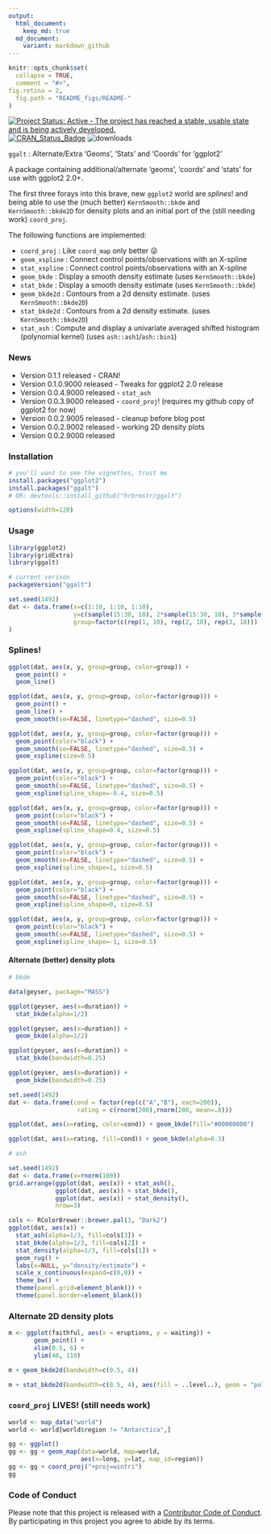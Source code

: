 ```yaml
---
output:
  html_document:
    keep_md: true
  md_document:
    variant: markdown_github
---
```


<!-- README.md is generated from README.Rmd. Please edit that file -->

```r
knitr::opts_chunk$set(
  collapse = TRUE,
  comment = "#>",
fig.retina = 2,
  fig.path = "README_figs/README-"
)
```
[![Project Status: Active - The project has reached a stable, usable state and is being actively developed.](http://www.repostatus.org/badges/0.1.0/active.svg)](http://www.repostatus.org/#active) 
[![CRAN_Status_Badge](http://www.r-pkg.org/badges/version/ggalt)](http://cran.r-project.org/web/packages/ggalt) 
![downloads](http://cranlogs.r-pkg.org/badges/grand-total/ggalt)

`ggalt` : Alternate/Extra 'Geoms', 'Stats' and 'Coords' for 'ggplot2'

 A package containing additional/alternate 'geoms', 'coords' and 'stats' for use with ggplot2 2.0+.

The first three forays into this brave, new `ggplot2` world are _splines_! and being able to use the (much better) `KernSmooth::bkde` and `KernSmooth::bkde2D` for density plots and an initial port of the (still needing work) `coord_proj`.

The following functions are implemented:

- `coord_proj` : Like `coord_map` only better 😜
- `geom_xspline` : Connect control points/observations with an X-spline
- `stat_xspline` : Connect control points/observations with an X-spline
- `geom_bkde` :	Display a smooth density estimate (uses `KernSmooth::bkde`)
- `stat_bkde` :	Display a smooth density estimate (uses `KernSmooth::bkde`)
- `geom_bkde2d` :	Contours from a 2d density estimate. (uses `KernSmooth::bkde2D`)
- `stat_bkde2d` :	Contours from a 2d density estimate. (uses `KernSmooth::bkde2D`)
- `stat_ash` : Compute and display a univariate averaged shifted histogram (polynomial kernel) (uses `ash::ash1`/`ash::bin1`)

### News

- Version 0.1.1 released - CRAN!
- Version 0.1.0.9000 released - Tweaks for ggplot2 2.0 release
- Version 0.0.4.9000 released - `stat_ash`
- Version 0.0.3.9000 released - `coord_proj`! (requires my github copy of ggplot2 for now)
- Version 0.0.2.9005 released - cleanup before blog post
- Version 0.0.2.9002 released - working 2D density plots
- Version 0.0.2.9000 released

### Installation

```r
# you'll want to see the vignettes, trust me
install.packages("ggplot2")
install.packages("ggalt")
# OR: devtools::install_github("hrbrmstr/ggalt")
```

```r
options(width=120)
```

### Usage

```r
library(ggplot2)
library(gridExtra)
library(ggalt)

# current verison
packageVersion("ggalt")

set.seed(1492)
dat <- data.frame(x=c(1:10, 1:10, 1:10),
                  y=c(sample(15:30, 10), 2*sample(15:30, 10), 3*sample(15:30, 10)),
                  group=factor(c(rep(1, 10), rep(2, 10), rep(3, 10)))
)
```

### Splines!

```r
ggplot(dat, aes(x, y, group=group, color=group)) +
  geom_point() +
  geom_line()

ggplot(dat, aes(x, y, group=group, color=factor(group))) +
  geom_point() +
  geom_line() +
  geom_smooth(se=FALSE, linetype="dashed", size=0.5)

ggplot(dat, aes(x, y, group=group, color=factor(group))) +
  geom_point(color="black") +
  geom_smooth(se=FALSE, linetype="dashed", size=0.5) +
  geom_xspline(size=0.5)

ggplot(dat, aes(x, y, group=group, color=factor(group))) +
  geom_point(color="black") +
  geom_smooth(se=FALSE, linetype="dashed", size=0.5) +
  geom_xspline(spline_shape=-0.4, size=0.5)

ggplot(dat, aes(x, y, group=group, color=factor(group))) +
  geom_point(color="black") +
  geom_smooth(se=FALSE, linetype="dashed", size=0.5) +
  geom_xspline(spline_shape=0.4, size=0.5)

ggplot(dat, aes(x, y, group=group, color=factor(group))) +
  geom_point(color="black") +
  geom_smooth(se=FALSE, linetype="dashed", size=0.5) +
  geom_xspline(spline_shape=1, size=0.5)

ggplot(dat, aes(x, y, group=group, color=factor(group))) +
  geom_point(color="black") +
  geom_smooth(se=FALSE, linetype="dashed", size=0.5) +
  geom_xspline(spline_shape=0, size=0.5)

ggplot(dat, aes(x, y, group=group, color=factor(group))) +
  geom_point(color="black") +
  geom_smooth(se=FALSE, linetype="dashed", size=0.5) +
  geom_xspline(spline_shape=-1, size=0.5)
```

#### Alternate (better) density plots

```r
# bkde

data(geyser, package="MASS")

ggplot(geyser, aes(x=duration)) + 
  stat_bkde(alpha=1/2)

ggplot(geyser, aes(x=duration)) +
  geom_bkde(alpha=1/2)

ggplot(geyser, aes(x=duration)) + 
  stat_bkde(bandwidth=0.25)

ggplot(geyser, aes(x=duration)) +
  geom_bkde(bandwidth=0.25)

set.seed(1492)
dat <- data.frame(cond = factor(rep(c("A","B"), each=200)), 
                   rating = c(rnorm(200),rnorm(200, mean=.8)))

ggplot(dat, aes(x=rating, color=cond)) + geom_bkde(fill="#00000000")

ggplot(dat, aes(x=rating, fill=cond)) + geom_bkde(alpha=0.3)

# ash

set.seed(1492)
dat <- data.frame(x=rnorm(100))
grid.arrange(ggplot(dat, aes(x)) + stat_ash(),
             ggplot(dat, aes(x)) + stat_bkde(),
             ggplot(dat, aes(x)) + stat_density(),
             nrow=3)

cols <- RColorBrewer::brewer.pal(3, "Dark2")
ggplot(dat, aes(x)) + 
  stat_ash(alpha=1/3, fill=cols[3]) + 
  stat_bkde(alpha=1/3, fill=cols[2]) + 
  stat_density(alpha=1/3, fill=cols[1]) + 
  geom_rug() +
  labs(x=NULL, y="density/estimate") +
  scale_x_continuous(expand=c(0,0)) +
  theme_bw() +
  theme(panel.grid=element_blank()) +
  theme(panel.border=element_blank())
```

### Alternate 2D density plots

```r
m <- ggplot(faithful, aes(x = eruptions, y = waiting)) +
       geom_point() +
       xlim(0.5, 6) +
       ylim(40, 110)

m + geom_bkde2d(bandwidth=c(0.5, 4))

m + stat_bkde2d(bandwidth=c(0.5, 4), aes(fill = ..level..), geom = "polygon")

```

### `coord_proj` LIVES! (still needs work)

```r
world <- map_data("world")
world <- world[world$region != "Antarctica",]

gg <- ggplot()
gg <- gg + geom_map(data=world, map=world,
                    aes(x=long, y=lat, map_id=region))
gg <- gg + coord_proj("+proj=wintri")
gg
```

### Code of Conduct

Please note that this project is released with a [Contributor Code of Conduct](CONDUCT.md). 
By participating in this project you agree to abide by its terms.
